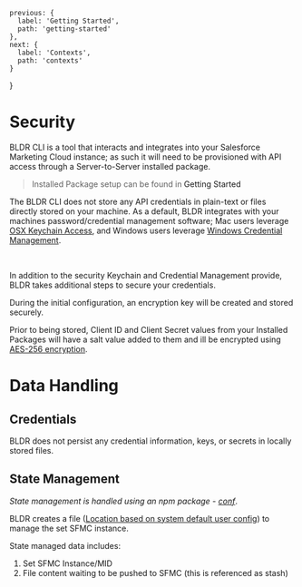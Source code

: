 
    previous: {
      label: 'Getting Started',
      path: 'getting-started'
    },
    next: {
      label: 'Contexts',
      path: 'contexts'
    }
  }


# Security

BLDR CLI is a tool that interacts and integrates into your Salesforce Marketing Cloud instance; as such it will need to be provisioned with API access through a Server-to-Server installed package. 

> Installed Package setup can be found in <Link href="/documentation/getting-started"><a>Getting Started</a></Link>

The BLDR CLI does not store any API credentials in plain-text or files directly stored on your machine. As a default, BLDR integrates with your machines password/credential management software; Mac users leverage [OSX Keychain Access](https://support.apple.com/guide/mac-help/use-keychains-to-store-passwords-mchlf375f392/mac), and Windows users leverage [Windows Credential Management](https://docs.microsoft.com/en-us/windows/win32/secauthn/credentials-management).

<br />

In addition to the security Keychain and Credential Management provide, BLDR takes additional steps to secure your credentials.

During the initial configuration, an encryption key will be created and stored securely. 

Prior to being stored, Client ID and Client Secret values from your Installed Packages will have a salt value added to them and ill be encrypted using [AES-256 encryption](https://en.wikipedia.org/wiki/Advanced_Encryption_Standard).


# Data Handling

## Credentials
BLDR does not persist any credential information, keys, or secrets in locally stored files.

## State Management
_State management is handled using an npm package - [conf](https://www.npmjs.com/package/conf)_.

BLDR creates a file ([Location based on system default user config](https://github.com/sindresorhus/env-paths#pathsconfig)) to manage the set SFMC instance. 

State managed data includes:
1. Set SFMC Instance/MID
2. File content waiting to be pushed to SFMC (this is referenced as <Link href="/documentation/stash"><a>stash</a></Link>)


